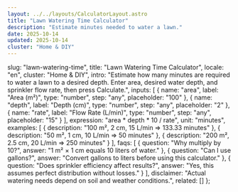 ```yaml
---
layout: ../../layouts/CalculatorLayout.astro
title: "Lawn Watering Time Calculator"
description: "Estimate minutes needed to water a lawn."
date: 2025-10-14
updated: 2025-10-14
cluster: "Home & DIY"
---
```



  slug: "lawn-watering-time",
  title: "Lawn Watering Time Calculator",
  locale: "en",
  cluster: "Home & DIY",
  intro: "Estimate how many minutes are required to water a lawn to a desired depth. Enter area, desired water depth, and sprinkler flow rate, then press Calculate.",
  inputs: [
    { name: "area", label: "Area (m²)", type: "number", step: "any", placeholder: "100" },
    { name: "depth", label: "Depth (cm)", type: "number", step: "any", placeholder: "2" },
    { name: "rate", label: "Flow Rate (L/min)", type: "number", step: "any", placeholder: "15" }
  ],
  expression: "area * depth * 10 / rate",
  unit: "minutes",
  examples: [
    { description: "100 m², 2 cm, 15 L/min ⇒ 133.33 minutes" },
    { description: "50 m², 1 cm, 10 L/min ⇒ 50 minutes" },
    { description: "200 m², 2.5 cm, 20 L/min ⇒ 250 minutes" }
  ],
  faqs: [
    { question: "Why multiply by 10?", answer: "1 m² × 1 cm equals 10 liters of water." },
    { question: "Can I use gallons?", answer: "Convert gallons to liters before using this calculator." },
    { question: "Does sprinkler efficiency affect results?", answer: "Yes, this assumes perfect distribution without losses." }
  ],
  disclaimer: "Actual watering needs depend on soil and weather conditions.",
  related: []
};

<Calculator schema={schema} />


